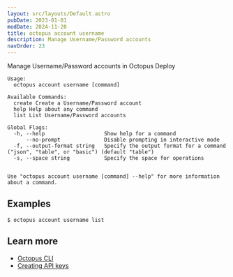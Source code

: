 ```yaml
---
layout: src/layouts/Default.astro
pubDate: 2023-01-01
modDate: 2024-11-20
title: octopus account username
description: Manage Username/Password accounts
navOrder: 23
---
```


Manage Username/Password accounts in Octopus Deploy

```
Usage:
  octopus account username [command]

Available Commands:
  create Create a Username/Password account
  help Help about any command
  list List Username/Password accounts

Global Flags:
  -h, --help                   Show help for a command
      --no-prompt              Disable prompting in interactive mode
  -f, --output-format string   Specify the output format for a command ("json", "table", or "basic") (default "table")
  -s, --space string           Specify the space for operations


Use "octopus account username [command] --help" for more information about a command.
```

## Examples

<SamplesInstance />

```
$ octopus account username list

```

## Learn more

- [Octopus CLI](/docs/octopus-rest-api/cli)
- [Creating API keys](/docs/octopus-rest-api/how-to-create-an-api-key)